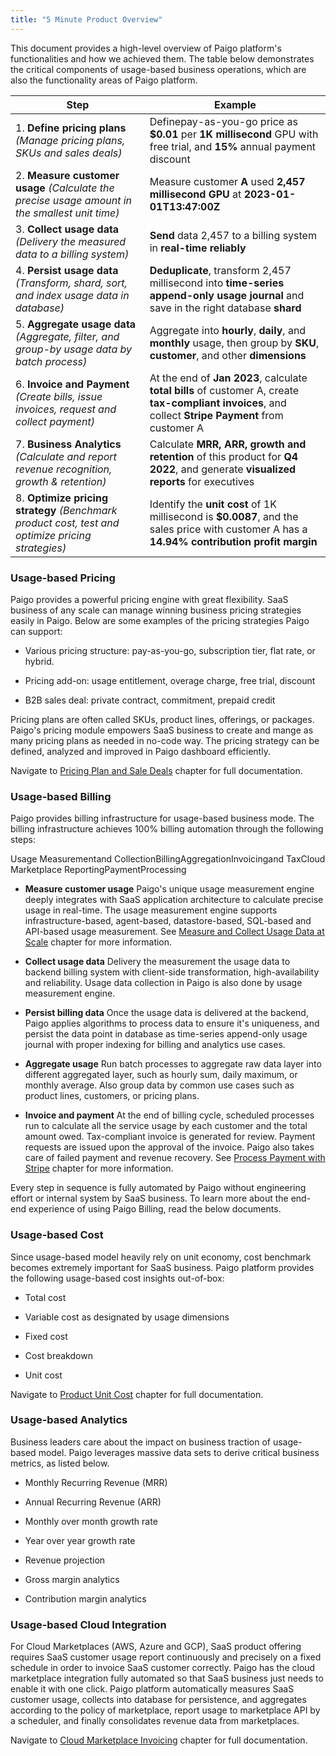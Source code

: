 ```yaml
---
title: "5 Minute Product Overview"
---
```


This document provides a high-level overview of Paigo platform's functionalities and how we achieved them. The table below demonstrates the critical components of usage-based business operations, which are also the functionality areas of Paigo platform.

| Step                                                                                             | Example                                                                                                                                                |
| ------------------------------------------------------------------------------------------------ | ------------------------------------------------------------------------------------------------------------------------------------------------------ |
| 1. **Define pricing plans** _(Manage pricing plans, SKUs and sales deals)_                        | Definepay-as-you-go price as **$0.01** per **1K** **millisecond** GPU with free trial, and **15%** annual payment discount                             |
| 2. **Measure customer usage** _(Calculate the precise usage amount in the smallest unit time)_    | Measure customer **A** used **2,457** **millisecond** **GPU** at **2023-01-01T13:47:00Z**                                                              |
| 3. **Collect usage data** _(Delivery the measured data to a billing system)_                      | **Send** data 2,457 to a billing system in **real-time reliably**                                                                                      |
| 4. **Persist usage data** _(Transform, shard, sort, and index usage data in database)_            | **Deduplicate**, transform 2,457 millisecond into **time-series append-only usage journal** and save in the right database **shard**                   |
| 5. **Aggregate usage data** _(Aggregate, filter, and group-by usage data by batch process)_       | Aggregate into **hourly**, **daily**, and **monthly** usage, then group by **SKU**, **customer**, and other **dimensions**                             |
| 6. **Invoice and Payment** _(Create bills, issue invoices, request and collect payment)_          | At the end of **Jan 2023**, calculate **total bills** of customer A, create **tax-compliant invoices**, and collect **Stripe Payment** from customer A |
| 7. **Business Analytics** _(Calculate and report revenue recognition, growth & retention)_        | Calculate **MRR, ARR, growth and retention** of this product for **Q4 2022**, and generate **visualized reports** for executives                       |
| 8. **Optimize pricing strategy** _(Benchmark product cost, test and optimize pricing strategies)_ | Identify the **unit cost** of 1K millisecond is **$0.0087**, and the sales price with customer A has a **14.94% contribution profit margin**           |

### Usage-based Pricing

Paigo provides a powerful pricing engine with great flexibility. SaaS business of any scale can manage winning business pricing strategies easily in Paigo. Below are some examples of the pricing strategies Paigo can support:

* Various pricing structure: pay-as-you-go, subscription tier, flat rate, or hybrid.

* Pricing add-on: usage entitlement, overage charge, free trial, discount

* B2B sales deal: private contract, commitment, prepaid credit

Pricing plans are often called SKUs, product lines, offerings, or packages. Paigo's pricing module empowers SaaS business to create and mange as many pricing plans as needed in no-code way. The pricing strategy can be defined, analyzed and improved in Paigo dashboard efficiently.

Navigate to [Pricing Plan and Sale Deals](/pricing-and-subscription/pricing-plan-and-sale-deals) chapter for full documentation.

### Usage-based Billing

Paigo provides billing infrastructure for usage-based business mode. The billing infrastructure achieves 100% billing automation through the following steps:

Usage Measurementand CollectionBillingAggregationInvoicingand TaxCloud Marketplace ReportingPaymentProcessing

* **Measure customer usage** Paigo's unique usage measurement engine deeply integrates with SaaS application architecture to calculate precise usage in real-time. The usage measurement engine supports infrastructure-based, agent-based, datastore-based, SQL-based and API-based usage measurement. See [Measure and Collect Usage Data at Scale](/measure-usage-and-collect-data/measure-and-collect-usage-data-at-scale) chapter for more information.

* **Collect usage data** Delivery the measurement the usage data to backend billing system with client-side transformation, high-availability and reliability. Usage data collection in Paigo is also done by usage measurement engine.

* **Persist billing data** Once the usage data is delivered at the backend, Paigo applies algorithms to process data to ensure it's uniqueness, and persist the data point in database as time-series append-only usage journal with proper indexing for billing and analytics use cases.

* **Aggregate usage** Run batch processes to aggregate raw data layer into different aggregated layer, such as hourly sum, daily maximum, or monthly average. Also group data by common use cases such as product lines, customers, or pricing plans.

* **Invoice and payment** At the end of billing cycle, scheduled processes run to calculate all the service usage by each customer and the total amount owed. Tax-compliant invoice is generated for review. Payment requests are issued upon the approval of the invoice. Paigo also takes care of failed payment and revenue recovery. See [Process Payment with Stripe](/invoice-and-process-payment/process-payment-with-stripe) chapter for more information.

Every step in sequence is fully automated by Paigo without engineering effort or internal system by SaaS business. To learn more about the end-end experience of using Paigo Billing, read the below documents.

### Usage-based Cost

Since usage-based model heavily rely on unit economy, cost benchmark becomes extremely important for SaaS business. Paigo platform provides the following usage-based cost insights out-of-box:

* Total cost

* Variable cost as designated by usage dimensions

* Fixed cost

* Cost breakdown

* Unit cost

Navigate to [Product Unit Cost](/business-analytics/product-unit-cost) chapter for full documentation.

### Usage-based Analytics

Business leaders care about the impact on business traction of usage-based model. Paigo leverages massive data sets to derive critical business metrics, as listed below.

* Monthly Recurring Revenue (MRR)

* Annual Recurring Revenue (ARR)

* Monthly over month growth rate

* Year over year growth rate

* Revenue projection

* Gross margin analytics

* Contribution margin analytics

### Usage-based Cloud Integration

For Cloud Marketplaces (AWS, Azure and GCP), SaaS product offering requires SaaS customer usage report continuously and precisely on a fixed schedule in order to invoice SaaS customer correctly. Paigo has the cloud marketplace integration fully automated so that SaaS business just needs to enable it with one click. Paigo platform automatically measures SaaS customer usage, collects into database for persistence, and aggregates according to the policy of marketplace, report usage to marketplace API by a scheduler, and finally consolidates revenue data from marketplaces.

Navigate to [Cloud Marketplace Invoicing](/invoice-and-process-payment/cloud-marketplace-invoicing) chapter for full documentation.